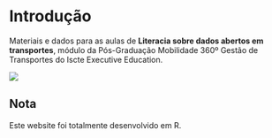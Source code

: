 # Introdução {.unnumbered}

Materiais e dados para as aulas de **Literacia sobre dados abertos em transportes**, módulo da Pós-Graduação Mobilidade 360º Gestão de Transportes do Iscte Executive Education.

![](images/clipboard-209231891.png){fig-align="center"}

::: {.callout-note appearance="simple" icon="false"}
## Nota

Este website foi totalmente desenvolvido em R.
:::
